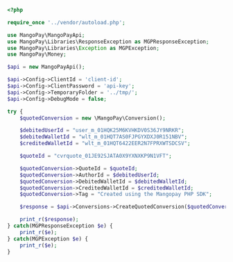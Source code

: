 ```php PHP 
<?php 

require_once '../vendor/autoload.php';

use MangoPay\MangoPayApi;
use MangoPay\Libraries\ResponseException as MGPResponseException;
use MangoPay\Libraries\Exception as MGPException;
use MangoPay\Money;

$api = new MangoPayApi();

$api->Config->ClientId = 'client-id';
$api->Config->ClientPassword = 'api-key';
$api->Config->TemporaryFolder = '../tmp/';
$api->Config->DebugMode = false;

try { 
    $quotedConversion = new \MangoPay\Conversion();

    $debitedUserId = "user_m_01HQK25M6KVHKDV0S36JY9NRKR";
    $debitedWalletId = "wlt_m_01HQT7AS0FJPGYXDXJ0R151NBV";
    $creditedWalletId = "wlt_m_01HQT6422EER2N7FPRXWTSDCSV";

    $quoteId = "cvrquote_01JE92SJATA0X9YXNXKP9N1VFT";

    $quotedConversion->QuoteId = $quoteId;
    $quotedConversion->AuthorId = $debitedUserId;
    $quotedConversion->DebitedWalletId = $debitedWalletId;
    $quotedConversion->CreditedWalletId = $creditedWalletId;
    $quotedConversion->Tag = "Created using the Mangopay PHP SDK";

    $response = $api->Conversions->CreateQuotedConversion($quotedConversion);

    print_r($response);
} catch(MGPResponseException $e) {
    print_r($e);
} catch(MGPException $e) {
    print_r($e);
}
